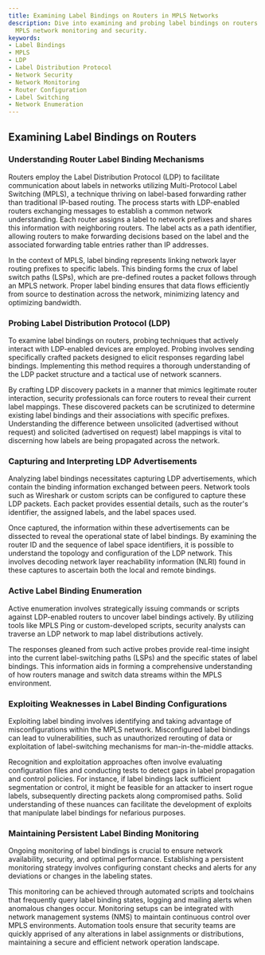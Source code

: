 ```yaml
---
title: Examining Label Bindings on Routers in MPLS Networks
description: Dive into examining and probing label bindings on routers for enhanced
  MPLS network monitoring and security.
keywords:
- Label Bindings
- MPLS
- LDP
- Label Distribution Protocol
- Network Security
- Network Monitoring
- Router Configuration
- Label Switching
- Network Enumeration
---
```


## Examining Label Bindings on Routers

### Understanding Router Label Binding Mechanisms

Routers employ the Label Distribution Protocol (LDP) to facilitate communication about labels in networks utilizing Multi-Protocol Label Switching (MPLS), a technique thriving on label-based forwarding rather than traditional IP-based routing. The process starts with LDP-enabled routers exchanging messages to establish a common network understanding. Each router assigns a label to network prefixes and shares this information with neighboring routers. The label acts as a path identifier, allowing routers to make forwarding decisions based on the label and the associated forwarding table entries rather than IP addresses.

In the context of MPLS, label binding represents linking network layer routing prefixes to specific labels. This binding forms the crux of label switch paths (LSPs), which are pre-defined routes a packet follows through an MPLS network. Proper label binding ensures that data flows efficiently from source to destination across the network, minimizing latency and optimizing bandwidth.

### Probing Label Distribution Protocol (LDP)

To examine label bindings on routers, probing techniques that actively interact with LDP-enabled devices are employed. Probing involves sending specifically crafted packets designed to elicit responses regarding label bindings. Implementing this method requires a thorough understanding of the LDP packet structure and a tactical use of network scanners.

By crafting LDP discovery packets in a manner that mimics legitimate router interaction, security professionals can force routers to reveal their current label mappings. These discovered packets can be scrutinized to determine existing label bindings and their associations with specific prefixes. Understanding the difference between unsolicited (advertised without request) and solicited (advertised on request) label mappings is vital to discerning how labels are being propagated across the network.

### Capturing and Interpreting LDP Advertisements

Analyzing label bindings necessitates capturing LDP advertisements, which contain the binding information exchanged between peers. Network tools such as Wireshark or custom scripts can be configured to capture these LDP packets. Each packet provides essential details, such as the router's identifier, the assigned labels, and the label spaces used.

Once captured, the information within these advertisements can be dissected to reveal the operational state of label bindings. By examining the router ID and the sequence of label space identifiers, it is possible to understand the topology and configuration of the LDP network. This involves decoding network layer reachability information (NLRI) found in these captures to ascertain both the local and remote bindings.

### Active Label Binding Enumeration

Active enumeration involves strategically issuing commands or scripts against LDP-enabled routers to uncover label bindings actively. By utilizing tools like MPLS Ping or custom-developed scripts, security analysts can traverse an LDP network to map label distributions actively. 

The responses gleaned from such active probes provide real-time insight into the current label-switching paths (LSPs) and the specific states of label bindings. This information aids in forming a comprehensive understanding of how routers manage and switch data streams within the MPLS environment.

### Exploiting Weaknesses in Label Binding Configurations

Exploiting label binding involves identifying and taking advantage of misconfigurations within the MPLS network. Misconfigured label bindings can lead to vulnerabilities, such as unauthorized rerouting of data or exploitation of label-switching mechanisms for man-in-the-middle attacks.

Recognition and exploitation approaches often involve evaluating configuration files and conducting tests to detect gaps in label propagation and control policies. For instance, if label bindings lack sufficient segmentation or control, it might be feasible for an attacker to insert rogue labels, subsequently directing packets along compromised paths. Solid understanding of these nuances can facilitate the development of exploits that manipulate label bindings for nefarious purposes.

### Maintaining Persistent Label Binding Monitoring

Ongoing monitoring of label bindings is crucial to ensure network availability, security, and optimal performance. Establishing a persistent monitoring strategy involves configuring constant checks and alerts for any deviations or changes in the labeling states.

This monitoring can be achieved through automated scripts and toolchains that frequently query label binding states, logging and mailing alerts when anomalous changes occur. Monitoring setups can be integrated with network management systems (NMS) to maintain continuous control over MPLS environments. Automation tools ensure that security teams are quickly apprised of any alterations in label assignments or distributions, maintaining a secure and efficient network operation landscape.